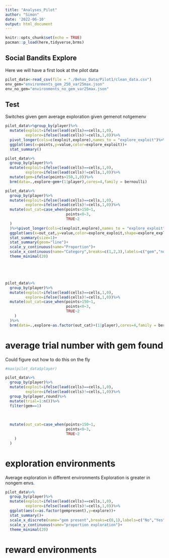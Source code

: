 ```yaml
---
title: "Analyses_Pilot"
author: "Simon"
date: '2022-06-10'
output: html_document
---
```


```r
knitr::opts_chunk$set(echo = TRUE)
pacman::p_load(here,tidyverse,brms)
```

## Social Bandits Explore

Here we will have a first look at the pilot data

```r
pilot_data<-read_csv(file = "./Behav_Data/Pilot1/clean_data.csv")
env_gem="environments_gem_250_var25max.json"
env_no_gem="environments_no_gem_var25max.json"

```

## Test

Switches given gem
average exploration given gemenot notgemenv


```r
pilot_data%>%group_by(player)%>%
  mutate(exploit=ifelse(lead(cells)==cells,1,0),
         explore=ifelse(lead(cells)!=cells,1,0))%>%
  pivot_longer(cols=c(exploit,explore),names_to = "explore_exploit")%>%
  ggplot(aes(x=points,y=value,color=explore_exploit))+
  stat_summary()
```
```r
pilot_data%>%
  group_by(player)%>%
  mutate(exploit=ifelse(lead(cells)==cells,1,0),
         explore=ifelse(lead(cells)!=cells,1,0))%>%
  mutate(gem=ifelse(points>150,1,0))%>%
  brm(data=.,explore~gem+(1|player),cores=4,family = bernoulli)

``` 

```r
pilot_data%>%
  group_by(player)%>%
  mutate(exploit=ifelse(lead(cells)==cells,1,0),
         explore=ifelse(lead(cells)!=cells,1,0))%>%
  mutate(out_cat=case_when(points>150~1,
                           points<0~3,
                           TRUE~2
  )
  )%>%pivot_longer(cols=c(exploit,explore),names_to = "explore_exploit")%>%
  ggplot(aes(x=out_cat,y=value,color=explore_exploit,shape=explore_exploit))+
  stat_summary(size=1)+
  stat_summary(geom="line")+
  scale_y_continuous(name="Proportion")+
  scale_x_continuous(name="Category",breaks=c(1,2,3),labels=c("gem","no gem","loss"))+
  theme_minimal(20)





pilot_data%>%
  group_by(player)%>%
  mutate(exploit=ifelse(lead(cells)==cells,1,0),
         explore=ifelse(lead(cells)!=cells,1,0))%>%
  mutate(out_cat=case_when(points>150~1,
                           points<0~3,
                           TRUE~2
    )
  )%>%
  brm(data=.,explore~as.factor(out_cat)+(1|player),cores=4,family = bernoulli)
```

# average trial number with gem found
Could figure out how to do this on the fly
```r
#max(pilot_data$player)

pilot_data%>%
  group_by(player)%>%
  mutate(exploit=ifelse(lead(cells)==cells,1,0),
         explore=ifelse(lead(cells)!=cells,1,0))%>%
  group_by(player,round)%>%
  mutate(trial=1:n())%>%
  filter(gem==1) 
  
  
  
  mutate(out_cat=case_when(points>150~1,
                           points<0~3,
                           TRUE~2
    )
  )

```

# exploration environments
Average exploration in different environments
Exploration is greater in nongem envs.
```r
pilot_data%>%
  group_by(player)%>%
  mutate(exploit=ifelse(lead(cells)==cells,1,0),
         explore=ifelse(lead(cells)!=cells,1,0))%>%
  ggplot(aes(x=as.factor(gempresent),y=explore))+
  stat_summary()+
  scale_x_discrete(name="gem present",breaks=c(0,1),labels=c("No","Yes"))+
  scale_y_continuous(name="proportion exploration")+
  theme_minimal(20)


```

# reward environments
```r
```
